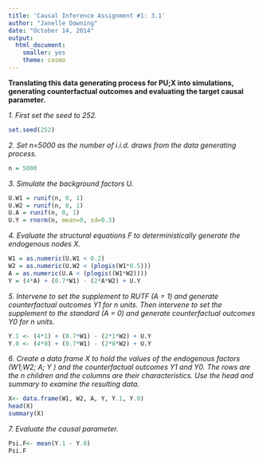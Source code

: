```yaml
---
title: 'Causal Inference Assignment #1: 3.1'
author: "Janelle Downing"
date: "October 14, 2014"
output:
  html_document:
    smaller: yes
    theme: cosmo
---
```



**Translating this data generating process for PU;X into simulations, generating counterfactual outcomes and evaluating the target causal parameter.**

*1. First set the seed to 252.*
```r
set.seed(252)
```

*2. Set n=5000 as the number of i.i.d. draws from the data generating process.*
```r
n = 5000
```
*3. Simulate the background factors U.*
```r
U.W1 = runif(n, 0, 1)
U.W2 = runif(n, 0, 1)
U.A = runif(n, 0, 1)
U.Y = rnorm(n, mean=0, sd=0.3)
```
*4. Evaluate the structural equations F to deterministically generate the endogenous nodes X.*
```r
W1 = as.numeric(U.W1 < 0.2)
W2 = as.numeric(U.W2 < (plogis(W1*0.5)))
A = as.numeric(U.A < (plogis((W1*W2))))
Y = (4*A) + (0.7*W1) - (2*A*W2) + U.Y
```
*5. Intervene to set the supplement to RUTF (A = 1) and generate counterfactual outcomes Y1 for n units. Then intervene to set the supplement to the standard (A = 0) and generate counterfactual outcomes Y0 for n units.*
```r
Y.1 <- (4*1) + (0.7*W1) - (2*1*W2) + U.Y  
Y.0 <- (4*0) + (0.7*W1) - (2*0*W2) + U.Y
```
*6. Create a data frame X to hold the values of the endogenous factors (W1;W2; A; Y ) and the counterfactual outcomes Y1 and Y0. The rows are the n children and the columns are their characteristics. Use the head and summary to examine the resulting data.*
```r
X<- data.frame(W1, W2, A, Y, Y.1, Y.0)
head(X)
summary(X)
```
*7. Evaluate the causal parameter.*
```r
Psi.F<- mean(Y.1 - Y.0)
Psi.F
```